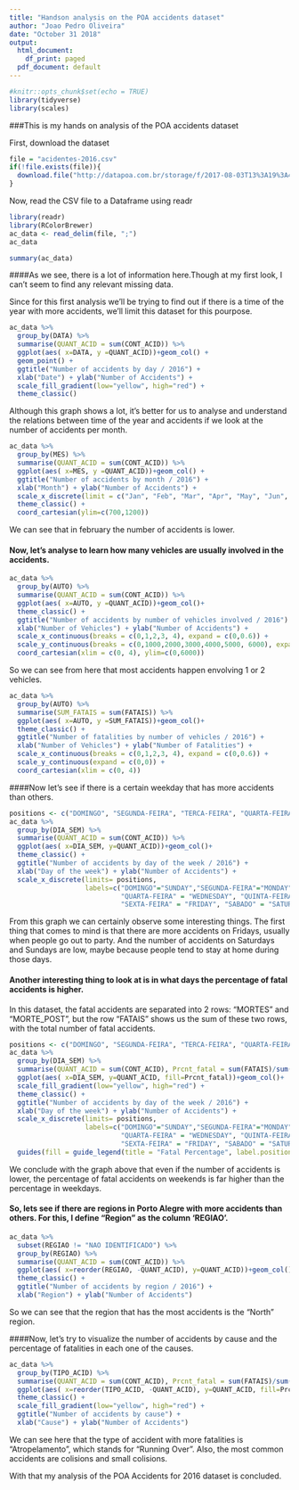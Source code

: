 ```yaml
---
title: "Handson analysis on the POA accidents dataset"
author: "Joao Pedro Oliveira"
date: "October 31 2018"
output:
  html_document:
    df_print: paged
  pdf_document: default
---
```


```r
#knitr::opts_chunk$set(echo = TRUE)
library(tidyverse)
library(scales)
```

###This is my hands on analysis of the POA accidents dataset

First, download the dataset
```r
file = "acidentes-2016.csv"
if(!file.exists(file)){
  download.file("http://datapoa.com.br/storage/f/2017-08-03T13%3A19%3A45.538Z/acidentes-2016.csv", destfile=file)
}
```

Now, read the CSV file to a Dataframe using readr
```r
library(readr)
library(RColorBrewer)
ac_data <- read_delim(file, ";")
ac_data
```

```r
summary(ac_data)
```

####As we see, there is a lot of information here.Though at my first look, I can't seem to find any relevant missing data.

Since for this first analysis we'll be trying to find out if there is a time of the year with more accidents, we'll limit this dataset for this pourpose.

```r
ac_data %>%  
  group_by(DATA) %>% 
  summarise(QUANT_ACID = sum(CONT_ACID)) %>%
  ggplot(aes( x=DATA, y =QUANT_ACID))+geom_col() +
  geom_point() + 
  ggtitle("Number of accidents by day / 2016") + 
  xlab("Date") + ylab("Number of Accidents") +
  scale_fill_gradient(low="yellow", high="red") +
  theme_classic()
```

Although this graph shows a lot, it's better for us to analyse and understand the relations between time of the year and accidents if we look at the number of accidents per month.

```r
ac_data %>%  
  group_by(MES) %>% 
  summarise(QUANT_ACID = sum(CONT_ACID)) %>%
  ggplot(aes( x=MES, y =QUANT_ACID))+geom_col() +
  ggtitle("Number of accidents by month / 2016") + 
  xlab("Month") + ylab("Number of Accidents") +
  scale_x_discrete(limit = c("Jan", "Feb", "Mar", "Apr", "May", "Jun", "Jul", "Aug", "Sep", "Oct", "Nov", "Dec"))+
  theme_classic() +
  coord_cartesian(ylim=c(700,1200))
```

We can see that in february the number of accidents is lower.



#### Now, let's analyse to learn how many vehicles are usually involved in the accidents.

```r
ac_data %>%  
  group_by(AUTO) %>% 
  summarise(QUANT_ACID = sum(CONT_ACID)) %>%
  ggplot(aes( x=AUTO, y =QUANT_ACID))+geom_col()+
  theme_classic() +
  ggtitle("Number of accidents by number of vehicles involved / 2016") + 
  xlab("Number of Vehicles") + ylab("Number of Accidents") +
  scale_x_continuous(breaks = c(0,1,2,3, 4), expand = c(0,0.6)) +
  scale_y_continuous(breaks = c(0,1000,2000,3000,4000,5000, 6000), expand = c(0,0)) +
  coord_cartesian(xlim = c(0, 4), ylim=c(0,6000))
```


So we can see from here that most accidents happen envolving 1 or 2 vehicles.

```r
ac_data %>%  
  group_by(AUTO) %>% 
  summarise(SUM_FATAIS = sum(FATAIS)) %>%
  ggplot(aes( x=AUTO, y =SUM_FATAIS))+geom_col()+
  theme_classic() +
  ggtitle("Number of fatalities by number of vehicles / 2016") + 
  xlab("Number of Vehicles") + ylab("Number of Fatalities") +
  scale_x_continuous(breaks = c(0,1,2,3, 4), expand = c(0,0.6)) +
  scale_y_continuous(expand = c(0,0)) +
  coord_cartesian(xlim = c(0, 4))
```


####Now let's see if there is a certain weekday that has more accidents than others.

```r
positions <- c("DOMINGO", "SEGUNDA-FEIRA", "TERCA-FEIRA", "QUARTA-FEIRA", "QUINTA-FEIRA", "SEXTA-FEIRA", "SABADO") 
ac_data %>% 
  group_by(DIA_SEM) %>% 
  summarise(QUANT_ACID = sum(CONT_ACID)) %>%
  ggplot(aes( x=DIA_SEM, y=QUANT_ACID))+geom_col()+ 
  theme_classic() +
  ggtitle("Number of accidents by day of the week / 2016") + 
  xlab("Day of the week") + ylab("Number of Accidents") +
  scale_x_discrete(limits= positions, 
                   labels=c("DOMINGO"="SUNDAY","SEGUNDA-FEIRA"="MONDAY", "TERCA-FEIRA"="TUESDAY", 
                            "QUARTA-FEIRA" = "WEDNESDAY", "QUINTA-FEIRA" = "THURSDAY", 
                            "SEXTA-FEIRA" = "FRIDAY", "SABADO" = "SATURDAY"))
```

From this graph we can certainly observe some interesting things. The first thing that comes to mind is that there are more accidents on Fridays, usually when people go out to party. And the number of accidents on Saturdays and Sundays are low, maybe because people tend to stay at home during those days.

#### Another interesting thing to look at is in what days the percentage of fatal accidents is higher.

In this dataset, the fatal accidents are separated into 2 rows: "MORTES" and "MORTE_POST", but the row "FATAIS" shows us the sum of these two rows, with the total number of fatal accidents.

```r
positions <- c("DOMINGO", "SEGUNDA-FEIRA", "TERCA-FEIRA", "QUARTA-FEIRA", "QUINTA-FEIRA", "SEXTA-FEIRA", "SABADO") 
ac_data %>% 
  group_by(DIA_SEM) %>% 
  summarise(QUANT_ACID = sum(CONT_ACID), Prcnt_fatal = sum(FATAIS)/sum(CONT_ACID)*100) %>%
  ggplot(aes( x=DIA_SEM, y=QUANT_ACID, fill=Prcnt_fatal))+geom_col()+ 
  scale_fill_gradient(low="yellow", high="red") +
  theme_classic() +
  ggtitle("Number of accidents by day of the week / 2016") + 
  xlab("Day of the week") + ylab("Number of Accidents") +
  scale_x_discrete(limits= positions, 
                   labels=c("DOMINGO"="SUNDAY","SEGUNDA-FEIRA"="MONDAY", "TERCA-FEIRA"="TUESDAY", 
                            "QUARTA-FEIRA" = "WEDNESDAY", "QUINTA-FEIRA" = "THURSDAY", 
                            "SEXTA-FEIRA" = "FRIDAY", "SABADO" = "SATURDAY")) + 
  guides(fill = guide_legend(title = "Fatal Percentage", label.position = "left", title.theme=element_text(size=9)))
```

We conclude with the graph above that even if the number of accidents is lower, the percentage of fatal accidents on weekends is far higher than the percentage in weekdays.


#### So, lets see if there are regions in Porto Alegre with more accidents than others. For this, I define "Region" as the column 'REGIAO'.

```r
ac_data %>%  
  subset(REGIAO != "NAO IDENTIFICADO") %>%
  group_by(REGIAO) %>% 
  summarise(QUANT_ACID = sum(CONT_ACID)) %>%
  ggplot(aes( x=reorder(REGIAO, -QUANT_ACID), y=QUANT_ACID))+geom_col()+
  theme_classic() +
  ggtitle("Number of accidents by region / 2016") + 
  xlab("Region") + ylab("Number of Accidents")
```

So we can see that the region that has the most accidents is the "North" region.

####Now, let's try to visualize the number of accidents by cause and the percentage of fatalities in each one of the causes.
```r
ac_data %>%  
  group_by(TIPO_ACID) %>% 
  summarise(QUANT_ACID = sum(CONT_ACID), Prcnt_fatal = sum(FATAIS)/sum(CONT_ACID)*100)%>%
  ggplot(aes( x=reorder(TIPO_ACID, -QUANT_ACID), y=QUANT_ACID, fill=Prcnt_fatal))+geom_col()+
  theme_classic() +
  scale_fill_gradient(low="yellow", high="red") +
  ggtitle("Number of accidents by cause") + 
  xlab("Cause") + ylab("Number of Accidents")
```

We can see here that the type of accident with more fatalities is "Atropelamento", which stands for "Running Over". Also, the most common accidents are colisions and small colisions.


With that my analysis of the POA Accidents for 2016 dataset is concluded.